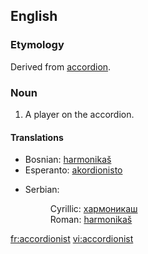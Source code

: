 ==English==
===Etymology===
Derived from [[accordion]].
===Noun===
#A player on the accordion.
====Translations====
{{top}}
*Bosnian: [[harmonikaš#Bosnian|harmonikaš]] {{m}}
*Esperanto: [[akordionisto]]
{{mid}}
*Serbian:
*:Cyrillic: [[хармоникаш#Serbian|хармоникаш]] {{m}}
*:Roman: [[harmonikaš#Serbian|harmonikaš]] {{m}}
{{bottom}}

[[fr:accordionist]]
[[vi:accordionist]]